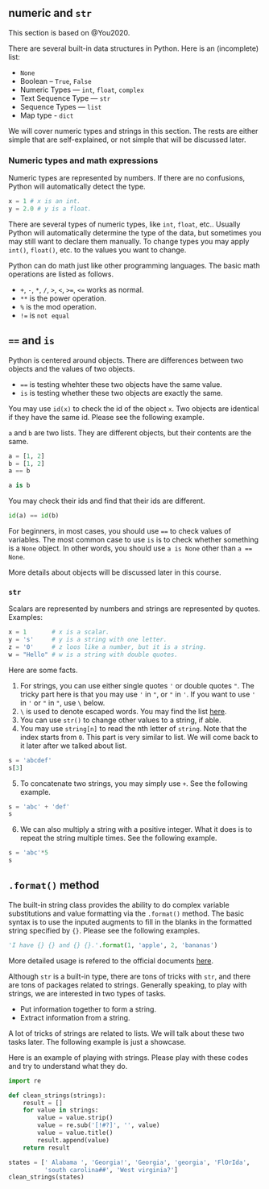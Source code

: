 
## numeric and `str` {#sec-path}

This section is based on @You2020.

There are several built-in data structures in Python. Here is an (incomplete) list:

- `None`
- Boolean -- `True`, `False`
- Numeric Types — `int`, `float`, `complex`
- Text Sequence Type — `str`
- Sequence Types — `list`
- Map type - `dict`

We will cover numeric types and strings in this section. The rests are either simple that are self-explained, or not simple that will be discussed later.



### Numeric types and math expressions
Numeric types are represented by numbers. If there are no confusions, Python will automatically detect the type. 
```python
x = 1 # x is an int.
y = 2.0 # y is a float.
```
There are several types of numeric types, like `int`, `float`, etc.. Usually Python will automatically determine the type of the data, but sometimes you may still want to declare them manually. To change types you may apply `int()`, `float()`, etc. to the values you want to change.

Python can do math just like other programming languages. The basic math operations are listed as follows.

- `+`, `-`, `*`, `/`, `>`, `<`, `>=`, `<=` works as normal.
- `**` is the power operation.
- `%` is the mod operation.
- `!=` is `not equal`



::: {.callout-caution collapse="true"}
## `==` and `is`

Python is centered around objects. There are differences between two objects and the values of two objects. 

- `==` is testing whehter these two objects have the same value.
- `is` is testing whether these two objects are exactly the same.

You may use `id(x)` to check the id of the object `x`. Two objects are identical if they have the same id. Please see the following example.

`a` and `b` are two lists. They are different objects, but their contents are the same.

```python
a = [1, 2]
b = [1, 2]
a == b
```

```python
a is b
```

You may check their ids and find that their ids are different.
```python
id(a) == id(b)
```




For beginners, in most cases, you should use `==` to check values of variables. The most common case to use `is` is to check whether something is a `None` object. In other words, you should use `a is None` other than `a == None`.

More details about objects will be discussed later in this course.
:::



### `str`
Scalars are represented by numbers and strings are represented by quotes. Examples:

```python
x = 1       # x is a scalar.
y = 's'     # y is a string with one letter.
z = '0'     # z loos like a number, but it is a string.
w = "Hello" # w is a string with double quotes.
```

Here are some facts.

1. For strings, you can use either single quotes `'` or double quotes `"`. The tricky part here is that you may use `'` in `"`, or `"` in `'`. If you want to use `'` in `'` or `"` in `"`, use `\` below.
2. `\` is used to denote escaped words. You may find the list [here](https://docs.python.org/3/reference/lexical_analysis.html#string-and-bytes-literals). 
3. You can use `str()` to change other values to a string, if able.
4. You may use `string[n]` to read the nth letter of `string`. Note that the index starts from `0`. This part is very similar to list. We will come back to it later after we talked about list.

```python
s = 'abcdef'
s[3]
```

5. To concatenate two strings, you may simply use `+`. See the following example.

```python
s = 'abc' + 'def'
s
```
6. We can also multiply a string with a positive integer. What it does is to repeat the string multiple times. See the following example.

```python
s = 'abc'*5
s
```


::: {.callout-note collapse="true"}
## `.format()` method
The built-in string class provides the ability to do complex variable substitutions and value formatting via the `.format()` method. The basic syntax is to use the inputed augments to fill in the blanks in the formatted string specified by `{}`. Please see the following examples.

```python
'I have {} {} and {} {}.'.format(1, 'apple', 2, 'bananas')
```

More detailed usage is refered to the official documents [here](https://docs.python.org/3/library/string.html#custom-string-formatting). 

:::


Although `str` is a built-in type, there are tons of tricks with `str`, and there are tons of packages related to strings. Generally speaking, to play with strings, we are interested in two types of tasks.

- Put information together to form a string.
- Extract information from a string.

A lot of tricks of strings are related to lists. We will talk about these two tasks later. The following example is just a showcase.


<!-- ::: {.callout-note}
There is a very subtle relations between the variable / constant and the name of the variable / constant. We will talk about these later.
::: -->


::: {#exm-}
Here is an example of playing with strings. Please play with these codes and try to understand what they do.

```python
import re

def clean_strings(strings):
    result = []
    for value in strings:
        value = value.strip()
        value = re.sub('[!#?]', '', value)
        value = value.title()
        result.append(value)
    return result

states = [' Alabama ', 'Georgia!', 'Georgia', 'georgia', 'FlOrIda',
          'south carolina##', 'West virginia?']
clean_strings(states)
```

:::



